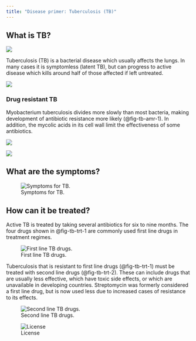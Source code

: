 ```yaml
---
title: "Disease primer: Tuberculosis (TB)"
---
```


## What is TB?

![](images/tb-1.png){#fig-tb-1}

Tuberculosis (TB) is a bacterial disease which usually affects the lungs.
In many cases it is symptomless (latent TB), but can progress to active disease which kills around half of those affected if left untreated.

![](images/tb-2.png){#fig-tb-2}

### Drug resistant TB

Myobacterium tuberculosis divides more slowly than most bacteria, making development of antibiotic resistance more likely (@fig-tb-amr-1).
In addition, the mycolic acids in its cell wall limit the effectiveness of some antibiotics.

![](images/tb-amr-1.png){#fig-tb-amr-1}

![](images/tb-amr-2.png){#fig-tb-amr-2}

## What are the symptoms?

![Symptoms for TB.](images/tb-symptoms.png){#fig-tb-symptoms}

## How can it be treated?

Active TB is treated by taking several antibiotics for six to nine months.
The four drugs shown in @fig-tb-trt-1 are commonly used first line drugs in treatment regimes.

![First line TB drugs.](images/tb-trt-1.png){#fig-tb-trt-1}

Tuberculosis that is resistant to first line drugs (@fig-tb-trt-1) must be treated with second line drugs (@fig-tb-trt-2).
These can include drugs that are usually less effective, which have toxic side effects, or which are unavailable in developing countries.
Streptomycin was formerly considered a first line drug, but is now used less due to increased cases of resistance to its effects.

![Second line TB drugs.](images/tb-trt-2.png){#fig-tb-trt-2}

![License](images/license.png){#fig-license}
